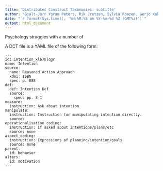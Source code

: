 ```yaml
---
title: 'Distributed Construct Taxonomies: subtitle'
author: "Gjalt-Jorn Ygram Peters, Rik Crutzen, Sylvia Roozen, Gerjo Kok"
date: "`r format(Sys.time(), '%H:%M:%S on %Y-%m-%d %Z (GMT%z)')`"
output: html_document
---
```


Psychology struggles with a number of 


A DCT file is a YAML file of the following form:



```
---
id: intention_xl678lqgr
name: Intention
source:
  name: Reasoned Action Approach
  xdoi: ISBN
  spec: p. 888
def:
  def: Intention Def
  source:
    spec: pp. 8-1
measure:
  instruction: Ask about intention
manipulate:
  instruction: Instruction for manipulating intention directly.
  source:
operationalisation_coding: 
  instruction: If asked about intentions/plans/etc
  source: none
aspect_coding:
  instruction: Expressions of planning/intention/goals
  source: none
parent:
  id: behavior
alters:
  id: motivation
---
```

